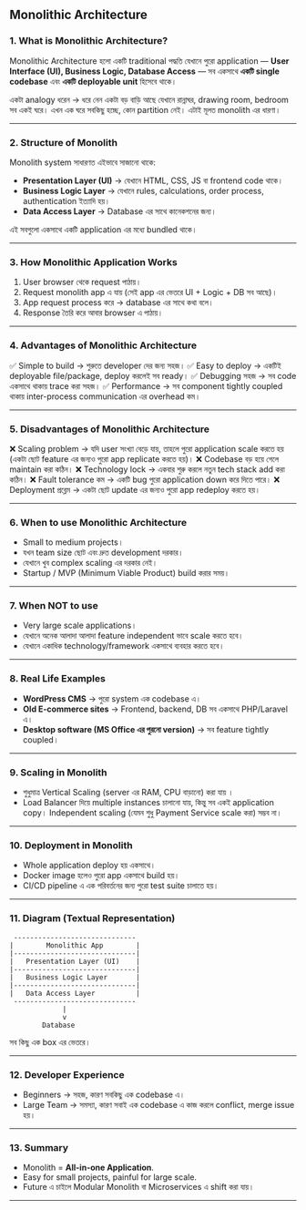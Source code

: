 

## Monolithic Architecture 

### 1. What is Monolithic Architecture?

Monolithic Architecture হলো একটি traditional পদ্ধতি যেখানে পুরো application — **User Interface (UI), Business Logic, Database Access** — সব একসাথে **একটি single codebase** এবং **একটি deployable unit** হিসেবে থাকে।

একটা analogy ধরেন →
ধরে নেন একটা বড় বাড়ি আছে যেখানে রান্নাঘর, drawing room, bedroom সব একই ঘরে। এখন এক ঘরে সবকিছু হচ্ছে,  কোন partition নেই। এটাই মূলত monolith এর ধারণা।

---

### 2. Structure of Monolith

Monolith system সাধারণত এইভাবে সাজানো থাকে:

* **Presentation Layer (UI)** → যেখানে HTML, CSS, JS বা frontend code থাকে।
* **Business Logic Layer** → যেখানে rules, calculations, order process, authentication ইত্যাদি হয়।
* **Data Access Layer** → Database এর সাথে কানেকশনের জন্য।

এই সবগুলো একসাথে একটি application এর মধ্যে bundled থাকে।

---

### 3. How Monolithic Application Works

1. User browser থেকে request পাঠায়।
2. Request monolith app এ যায় (সেই app এর ভেতরে UI + Logic + DB সব আছে)।
3. App request process করে → database এর সাথে কথা বলে।
4. Response তৈরি করে আবার browser এ পাঠায়।

---

### 4. Advantages of Monolithic Architecture

✅ Simple to build → শুরুতে developer দের জন্য সহজ।
✅ Easy to deploy → একটিই deployable file/package, deploy করলেই সব ready।
✅ Debugging সহজ → সব code একসাথে থাকায় trace করা সহজ।
✅ Performance → সব component tightly coupled থাকায় inter-process communication এর overhead কম।

---

### 5. Disadvantages of Monolithic Architecture

❌ Scaling problem → যদি user সংখ্যা বেড়ে যায়, তাহলে পুরো application scale করতে হয় (একটা ছোট feature এর জন্যও পুরো app replicate করতে হয়)।
❌ Codebase বড় হয়ে গেলে maintain করা কঠিন।
❌ Technology lock → একবার শুরু করলে নতুন tech stack add করা কঠিন।
❌ Fault tolerance কম → একটি bug পুরো application down করে দিতে পারে।
❌ Deployment প্রব্লেম  → একটা ছোট update এর জন্যও পুরো app redeploy করতে হয়।

---

### 6. When to use Monolithic Architecture

* Small to medium projects।
* যখন team size ছোট এবং দ্রুত development দরকার।
* যেখানে খুব complex scaling এর দরকার নেই।
* Startup / MVP (Minimum Viable Product) build করার সময়।

---

### 7. When NOT to use

* Very large scale applications।
* যেখানে অনেক আলাদা আলাদা feature independent ভাবে scale করতে হবে।
* যেখানে একাধিক technology/framework একসাথে ব্যবহার করতে হবে।

---

### 8. Real Life Examples

* **WordPress CMS** → পুরো system এক codebase এ।
* **Old E-commerce sites** → Frontend, backend, DB সব একসাথে PHP/Laravel এ।
* **Desktop software (MS Office এর পুরনো version)** → সব feature tightly coupled।

---

### 9. Scaling in Monolith

* শুধুমাত্র Vertical Scaling (server এর RAM, CPU বাড়ানো) করা যায় ।
* Load Balancer দিয়ে multiple instances চালানো যায়, কিন্তু সব একই application copy।
 Independent scaling (যেমন শুধু Payment Service scale করা) সম্ভব না।

---

### 10. Deployment in Monolith

* Whole application deploy হয় একসাথে।
* Docker image হলেও পুরো app একসাথে build হয়।
* CI/CD pipeline এ এক পরিবর্তনের জন্য পুরো test suite চালাতে হয়।

---

### 11. Diagram (Textual Representation)

```
 ------------------------------
|        Monolithic App        |
|------------------------------|
|   Presentation Layer (UI)    |
|------------------------------|
|   Business Logic Layer       |
|------------------------------|
|   Data Access Layer          |
 ------------------------------
             |
             v
        Database
```
 সব কিছু এক box এর ভেতরে।

---

### 12. Developer Experience

* Beginners → সহজ, কারণ সবকিছু এক codebase এ।
* Large Team → সমস্যা, কারণ সবাই এক codebase এ কাজ করলে conflict, merge issue হয়।

---

### 13. Summary

* Monolith = **All-in-one Application**.
* Easy for small projects, painful for large scale.
* Future এ চাইলে Modular Monolith বা Microservices এ shift করা যায়।

---

